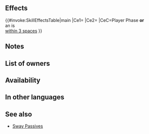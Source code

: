 {{Passive
|name=Sway Atk/Spd
|type=A
|exclusive=0
|canUseWeapon={{WeaponList|Colorless Staff}}
|canUseMove={{MoveList|All}}
|properties=random_owner
|1name=Sway Atk/Spd
|alt1name=Sway Atk Spd
|1tagid=SID_攻撃速さの布教
|1effect=If unit initiates combat or is within 3 spaces of an ally, grants bonus to unit's Atk/Spd during combat = 8 + number of allies within 3 spaces of unit × 2 (max 12), and calculates damage from staff like other weapons.
|1cost=300
|1required=Atk/Spd Form 3
}}
==Effects==
{{#invoke:SkillEffectsTable|main
|Ce1={{Eft|Temporary buffs|Atk/Spd|2 x {{Tgt|Allies}}<br>[[within 3 spaces]], +8|max=12}}
|Ce2={{Eft|Wrathful Staff}}
|CeC=Player Phase '''or'''<br>an {{Tgt|Ally}} is<br>[[within 3 spaces]]
}}

==Notes==
{{IfUnitInitiates}}
{{Temporary buffs}}
{{Wrathful Staff}}
==List of owners==
{{Skill Hero List}}
==Availability==
{{PassiveFocusList}}
{{PassiveDistributionList}}
{{PassiveCombatManualList}}
==In other languages==
{{OtherLanguages
|english=Sway Atk/Spd
|japanese=
|german=
|spanishEU=
|spanishLA=
|french=
|italian=
|chineseTW=
|portuguese=
}}

==See also==
{{See also skills|cond=(Description LIKE '%is within _ spaces of an ally%number of allies within%spaces%') AND Exclusive='1' AND NAME NOT LIKE '%+'}}
* [[Sway Passives]]
{{Passives Navbox|A}}